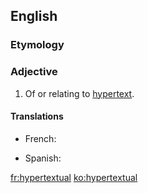 ==English==

===Etymology===
{{prefix|en|hyper|textual}}

===Adjective===
{{en-adj}}

# Of or relating to [[hypertext]].

====Translations====
{{trans-top|of or relating to hypertext}}
* French: {{t+|fr|hypertextuel}}
{{trans-mid}}
* Spanish: {{t|es|hipertextual}}
{{trans-bottom}}

[[fr:hypertextual]]
[[ko:hypertextual]]